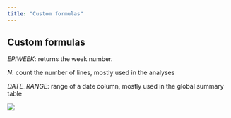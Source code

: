 ```yaml
---
title: "Custom formulas"
---
```



## Custom formulas

*EPIWEEK*: returns the week number.

*N*: count the number of lines, mostly used in the analyses

*DATE_RANGE*: range of a date column, mostly used in the global summary table

![](imgs/im-125-custom-formulas.png){fig-align="center"}
